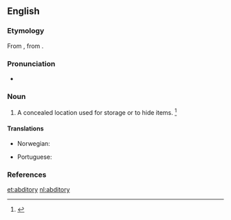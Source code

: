 ==English==

===Etymology===
From {{etyl|ML.|en}} {{term|abditorium|lang=la}}, from {{term/t|la|abdō||to hide}}.

===Pronunciation===
* {{a|US}} {{IPA|/ˈæb.dɪt.ɹi/|/ˈæb.dɪt.ə.ɹi/}}

===Noun===
{{en-noun|abditories}}

# {{context|rare|lang=en}} A concealed location used for storage or to hide items. {{defdate|mid 17th century}}<ref>{{reference-book|editor=Brown, Lesley|title=The Shorter Oxford English Dictionary|origyear=1933|edition=5th|year=2003|publisher=Oxford University Press|location=Oxford, UK|isbn=978-0-19-860575-7|pages=3}}</ref>

====Translations====
{{trans-top|place for hiding or preserving}}
* Norwegian: {{t|no|gjemmested|n}}
{{trans-mid}}
* Portuguese: {{t|pt|escondrijo}}
{{trans-bottom}}

===References===
<references/>

[[et:abditory]]
[[nl:abditory]]